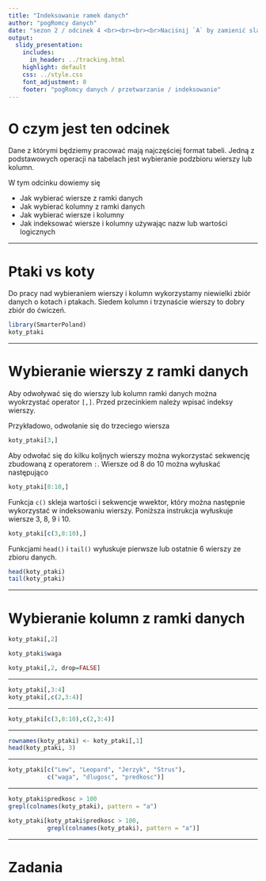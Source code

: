 ```yaml
---
title: "Indeksowanie ramek danych"
author: "pogRomcy danych"
date: "sezon 2 / odcinek 4 <br><br><br><br>Naciśnij `A` by zamienić slajdy na ciągły tekst. <br> Naciśnij `T` by wyświetlić spis treści."
output:
  slidy_presentation:
    includes:
      in_header: ../tracking.html
    highlight: default
    css: ../style.css
    font_adjustment: 0
    footer: "pogRomcy danych / przetwarzanie / indeksowanie"
---
```


# O czym jest ten odcinek

Dane z którymi będziemy pracować mają najczęściej format tabeli. 
Jedną z podstawowych operacji na tabelach jest wybieranie podzbioru wierszy lub kolumn.

W tym odcinku dowiemy się

- Jak wybierać wiersze z ramki danych
- Jak wybierać kolumny z ramki danych
- Jak wybierać wiersze i kolumny
- Jak indeksować wiersze i kolumny używając nazw lub wartości logicznych

---

# Ptaki vs koty

Do pracy nad wybieraniem wierszy i kolumn wykorzystamy niewielki zbiór danych o kotach i ptakach.
Siedem kolumn i trzynaście wierszy to dobry zbiór do ćwiczeń.

```r
library(SmarterPoland)
koty_ptaki
```

---

# Wybieranie wierszy z ramki danych

Aby odwoływać się do wierszy lub kolumn ramki danych można wyokrzystać operator `[,]`. 
Przed przecinkiem należy wpisać indeksy wierszy.

Przykładowo, odwołanie się do trzeciego wiersza

```r
koty_ptaki[3,]
```

Aby odwołać się do kilku koljnych wierszy można wykorzystać sekwencję zbudowaną z operatorem `:`.
Wiersze od 8 do 10 można wyłuskać następująco

```r
koty_ptaki[8:10,]
```

Funkcja `c()` skleja wartości i sekwencje  wwektor, który można następnie wykorzystać w indeksowaniu wierszy.
Poniższa instrukcja wyłuskuje wiersze 3, 8, 9 i 10.

```r
koty_ptaki[c(3,8:10),]
```

Funkcjami `head()` i `tail()` wyłuskuje pierwsze lub ostatnie 6 wierszy ze zbioru danych.

```r
head(koty_ptaki)
tail(koty_ptaki)
```

---

# Wybieranie kolumn z ramki danych



```r
koty_ptaki[,2]
```

```r
koty_ptaki$waga
```

```r
koty_ptaki[,2, drop=FALSE]
```

---

```r
koty_ptaki[,3:4]
koty_ptaki[,c(2,3:4)]
```

---

```r
koty_ptaki[c(3,8:10),c(2,3:4)]
```

---

```r
rownames(koty_ptaki) <- koty_ptaki[,1]
head(koty_ptaki, 3)
```

---

```r
koty_ptaki[c("Lew", "Leopard", "Jerzyk", "Strus"),
           c("waga", "dlugosc", "predkosc")]
```

---

```r
koty_ptaki$predkosc > 100
grepl(colnames(koty_ptaki), pattern = "a")

koty_ptaki[koty_ptaki$predkosc > 100,
           grepl(colnames(koty_ptaki), pattern = "a")]
```

---

# Zadania

